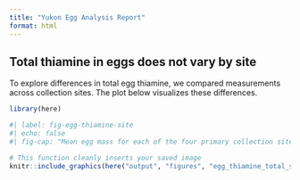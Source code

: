 ```yaml
---
title: "Yukon Egg Analysis Report"
format: html
---
```


## Total thiamine in eggs does not vary by site

To explore differences in total egg thiamine, we compared measurements across 
collection sites. The plot below visualizes these differences.


```r
library(here)
```

```r
#| label: fig-egg-thiamine-site
#| echo: false
#| fig-cap: "Mean egg mass for each of the four primary collection sites. WH (Whitehorse) shows the highest mean egg mass."

# This function cleanly inserts your saved image
knitr::include_graphics(here("output", "figures", "egg_thiamine_total_site.png"))
```